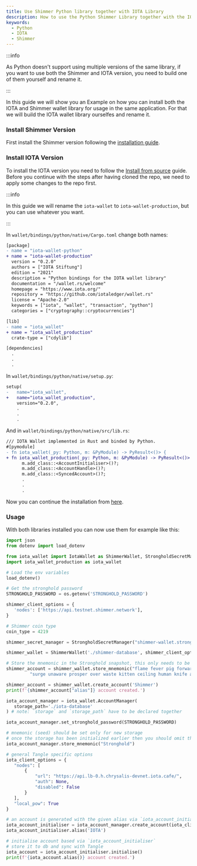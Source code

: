 ```yaml
---
title: Use Shimmer Python library together with IOTA Library
description: How to use the Python Shimmer Library together with the IOTA library
keywords:
  - Python
  - IOTA
  - Shimmer
---
```


:::info

As Python doesn't support using multiple versions of the same library, if you want to use both the Shimmer and IOTA version, you need to build one of them yourself and rename it.

:::

In this guide we will show you an Example on how you can install both the IOTA and Shimmer wallet library for usage in the same application.
For that we will build the IOTA wallet library ourselfes and rename it.

### Install Shimmer Version

First install the Shimmer version following the [installation guide](/getting_started/python.mdx#install-the-library).

### Install IOTA Version

To install the IOTA version you need to follow the [Install from source](/wallet.rs/getting_started/python#install-from-source) guide.
Before you continue with the steps after having cloned the repo, we need to apply some changes to the repo first.

:::info

In this guide we will rename the `iota-wallet` to `iota-wallet-production`, but you can use whatever you want.

:::

In `wallet/bindings/python/native/Cargo.toml` change both names:

```diff
[package]
- name = "iota-wallet-python"
+ name = "iota-wallet-production"
  version = "0.2.0"
  authors = ["IOTA Stiftung"]
  edition = "2021"
  description = "Python bindings for the IOTA wallet library"
  documentation = "/wallet.rs/welcome"
  homepage = "https://www.iota.org/"
  repository = "https://github.com/iotaledger/wallet.rs"
  license = "Apache-2.0"
  keywords = ["iota", "wallet", "transaction", "python"]
  categories = ["cryptography::cryptocurrencies"]

[lib]
- name = "iota_wallet"
+ name = "iota_wallet_production"
  crate-type = ["cdylib"]

[dependencies]
  .
  .
  .
```

In `wallet/bindings/python/native/setup.py`:

```diff
setup(
-   name="iota_wallet",
+   name="iota_wallet_production",
    version="0.2.0",
    .
    .
    .
```

And in `wallet/bindings/python/native/src/lib.rs`:

```diff
/// IOTA Wallet implemented in Rust and binded by Python.
#[pymodule]
- fn iota_wallet(_py: Python, m: &PyModule) -> PyResult<()> {
+ fn iota_wallet_production(_py: Python, m: &PyModule) -> PyResult<()> {
      m.add_class::<AccountInitialiser>()?;
      m.add_class::<AccountHandle>()?;
      m.add_class::<SyncedAccount>()?;
      .
      .
      .
```

Now you can continue the installation from [here](/wallet.rs/getting_started/python#change-to-the-python-binding-directory).

### Usage

With both libraries installed you can now use them for example like this:

```python
import json
from dotenv import load_dotenv

from iota_wallet import IotaWallet as ShimmerWallet, StrongholdSecretManager
import iota_wallet_production as iota_wallet

# Load the env variables
load_dotenv()

# Get the stronghold password
STRONGHOLD_PASSWORD = os.getenv('STRONGHOLD_PASSWORD')

shimmer_client_options = {
   'nodes': ['https://api.testnet.shimmer.network'],
}

# Shimmer coin type
coin_type = 4219

shimmer_secret_manager = StrongholdSecretManager("shimmer-wallet.stronghold", STRONGHOLD_PASSWORD)

shimmer_wallet = ShimmerWallet('./shimmer-database', shimmer_client_options, coin_type, shimmer_secret_manager)

# Store the mnemonic in the Stronghold snapshot, this only needs to be done once
shimmer_account = shimmer_wallet.store_mnemonic("flame fever pig forward exact dash body idea link scrub tennis minute " +
         "surge unaware prosper over waste kitten ceiling human knife arch situate civil")

shimmer_account = shimmer_wallet.create_account('Shimmer')
print(f'{shimmer_account["alias"]} account created.')

iota_account_manager = iota_wallet.AccountManager(
   storage_path='./iota-database'
) # note: `storage` and `storage_path` have to be declared together

iota_account_manager.set_stronghold_password(STRONGHOLD_PASSWORD)

# mnemonic (seed) should be set only for new storage
# once the storage has been initialized earlier then you should omit this step
iota_account_manager.store_mnemonic("Stronghold")

# general Tangle specific options
iota_client_options = {
   "nodes": [
       {
           "url": "https://api.lb-0.h.chrysalis-devnet.iota.cafe/",
           "auth": None,
           "disabled": False
       }
   ],
   "local_pow": True
}

# an account is generated with the given alias via `iota_account_initialiser`
iota_account_initialiser = iota_account_manager.create_account(iota_client_options)
iota_account_initialiser.alias('IOTA')

# initialise account based via `iota_account_initialiser`
# store it to db and sync with Tangle
iota_account = iota_account_initialiser.initialise()
print(f'{iota_account.alias()} account created.')
```
